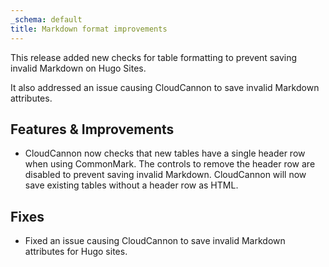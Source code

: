 ```yaml
---
_schema: default
title: Markdown format improvements
---
```

This release added new checks for table formatting to prevent saving invalid Markdown on Hugo Sites.

It also addressed an issue causing CloudCannon to save invalid Markdown attributes.

## Features & Improvements

* CloudCannon now checks that new tables have a single header row when using CommonMark. The controls to remove the header row are disabled to prevent saving invalid Markdown. CloudCannon will now save existing tables without a header row as HTML.

## Fixes

* Fixed an issue causing CloudCannon to save invalid Markdown attributes for Hugo sites.